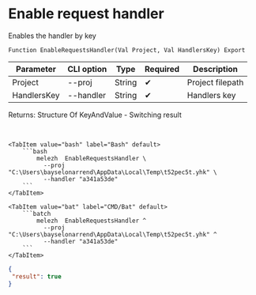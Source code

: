 ﻿---
sidebar_position: 7
description: Enable request handler and other functions to work with Melezh in the Open Integration Package, a free open-source integration library for 1C:Enterprise 8, OneScript and CLI
keywords: [1C, 1С, 1С:Enterprise, 1С:Enterprise 8.3, API, Integration, Services, Exchange, OneScript, CLI]
---


# Enable request handler
 Enables the handler by key



`Function EnableRequestsHandler(Val Project, Val HandlersKey) Export`

  | Parameter | CLI option | Type | Required | Description |
  |-|-|-|-|-|
  | Project | --proj | String | &#x2714; | Project filepath |
  | HandlersKey | --handler | String | &#x2714; | Handlers key |

  
  Returns:  Structure Of KeyAndValue - Switching result

<br/>



 

 <Tabs>
  
    <TabItem value="bash" label="Bash" default>
        ```bash
            melezh  EnableRequestsHandler \
              --proj "C:\Users\bayselonarrend\AppData\Local\Temp\t52pec5t.yhk" \
              --handler "a341a53de"
        ```
    </TabItem>
  
    <TabItem value="bat" label="CMD/Bat" default>
        ```batch
            melezh  EnableRequestsHandler ^
              --proj "C:\Users\bayselonarrend\AppData\Local\Temp\t52pec5t.yhk" ^
              --handler "a341a53de"
        ```
    </TabItem>
</Tabs>

```json title="Result"
{
 "result": true
}
```
